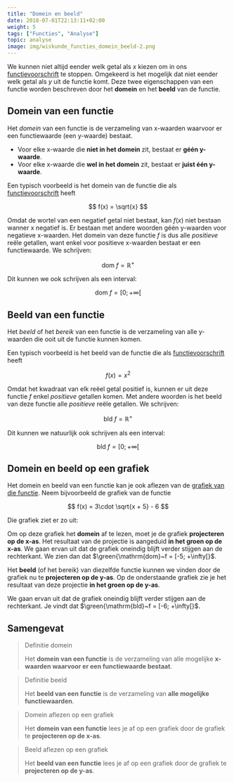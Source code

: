 ```yaml
---
title: "Domein en beeld"
date: 2018-07-01T22:13:11+02:00
weight: 5
tags: ["Functies", "Analyse"]
topic: analyse
image: img/wiskunde_functies_domein_beeld-2.png
---
```



We kunnen niet altijd eender welk getal als $x$ kiezen om in ons
[functievoorschrift](../voorschrift) te stoppen. Omgekeerd is het mogelijk dat
niet eender welk getal als $y$ uit de functie komt. Deze twee eigenschappen van
een functie worden beschreven door het **domein** en het **beeld** van de
functie.

## Domein van een functie

Het _domein_ van een functie is de verzameling
van x-waarden waarvoor er een functiewaarde <Mute>(een y-waarde)</Mute> bestaat.

-   Voor elke x-waarde die **niet in het domein** zit, bestaat er **géén
    y-waarde**.
-   Voor elke x-waarde die **wel in het domein** zit, bestaat er **juist één
    y-waarde**.

Een typisch voorbeeld is het domein van de functie die als
[functievoorschrift](../voorschrift) heeft


$$
f(x) = \sqrt{x}
$$


Omdat de wortel van een negatief
getal niet bestaat, kan $f(x)$ niet bestaan
wanner x negatief is. Er bestaan met andere woorden géén y-waarden voor
negatieve x-waarden.
Het domein van deze functie $f$ is dus alle _positieve_ reële getallen, want
enkel voor positieve x-waarden bestaat er een functiewaarde. We schrijven:


$$
\mathrm{dom}~f = \mathbb{R}^+
$$


Dit kunnen we ook schrijven als een interval:


$$
\mathrm{dom}~f = [0; +\infty[%]
$$


## Beeld van een functie

Het _beeld_ of het _bereik_ van een functie is de verzameling
van alle y-waarden die ooit uit de functie kunnen komen.

Een typisch voorbeeld is het beeld van de functie die als
[functievoorschrift](../voorschrift) heeft


$$
f(x) = x^2
$$


Omdat het kwadraat van elk reëel getal positief is, kunnen er uit deze functie
$f$ enkel _positieve_ getallen komen. Met andere woorden is het beeld van deze
functie alle _positieve_ reële getallen. We schrijven:


$$
\mathrm{bld}~f = \mathbb{R}^+
$$


Dit kunnen we natuurlijk ook schrijven als een interval:


$$
\mathrm{bld}~f = [0; +\infty[%]
$$


## Domein en beeld op een grafiek

Het domein en beeld van een functie kan je ook aflezen van de [grafiek van die
functie](../grafiek). Neem bijvoorbeeld de grafiek van de functie

$$
f(x) = 3\cdot \sqrt{x + 5} - 6
$$

Die grafiek ziet er zo uit:

<DomBldFuncPlot />

Om op deze grafiek het **domein** af te lezen, moet je de grafiek **projecteren
op de x-as**. Het resultaat van de projectie is aangeduid **<span 
class="green">in het groen op de x-as</span>**. <Mute>We gaan ervan uit 
dat de grafiek oneindig blijft verder stijgen aan de rechterkant.</Mute> We zien 
dan dat $\green{\mathrm{dom}~f = [-5; +\infty[}$.

<DomBldFuncDomain />

Het **beeld** <Mute>(of het bereik)</Mute> van diezelfde functie kunnen we
vinden door de grafiek nu te **projecteren op de y-as**. Op de onderstaande
grafiek zie je het resultaat van deze projectie
**<Green>in het groen op de y-as</Green>**.

<DomBldFuncRange />

We gaan ervan uit dat de grafiek oneindig blijft verder stijgen aan de 
rechterkant. Je vindt dat $\green{\mathrm{bld}~f = [-6; +\infty[}$.

## Samengevat

> Definitie domein
> 
> Het **domein van een functie** is de verzameling van alle mogelijke **x-waarden
> waarvoor er een functiewaarde bestaat**.

> Definitie beeld
> 
> Het **beeld van een functie** is de verzameling van **alle mogelijke functiewaarden**.

> Domein aflezen op een grafiek
> 
> Het **domein van een functie** lees je af op een grafiek door de grafiek te **projecteren op de x-as**.

> Beeld aflezen op een grafiek
> 
> Het **beeld van een functie** lees je af op een grafiek door de grafiek te **projecteren op de y-as**.

